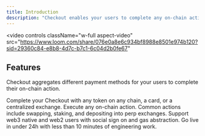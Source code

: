 ```yaml
---
title: Introduction
description: "Checkout enables your users to complete any on-chain action, with any asset, at point of purchase."
---
```


<video
  controls
  className="w-full aspect-video"
  src="https://www.loom.com/share/076e0a8e6c934bf8988e8501e974b120?sid=29360c84-e8b8-4d7c-b7c1-6c04d2b0fe67"
></video>

## Features

Checkout aggregates different payment methods for your users to complete their on-chain action.


<CardGroup cols={2}>
  <Card title="Any payment method" icon="square-1">
    Complete your Checkout with any token on any chain, a card, or a centralized exchange.
  </Card>
  <Card title="Any action" icon="square-2">
    Execute any on-chain action. Common actions include swapping, staking, and depositing into perp exchanges.
  </Card>
  <Card title="Any user" icon="square-3">
    Support web3 native and web2 users with social sign on and gas abstraction.
  </Card>
  <Card title="Easy installation" icon="square-4">
    Go live in under 24h with less than 10 minutes of engineering work.
  </Card>
</CardGroup>

